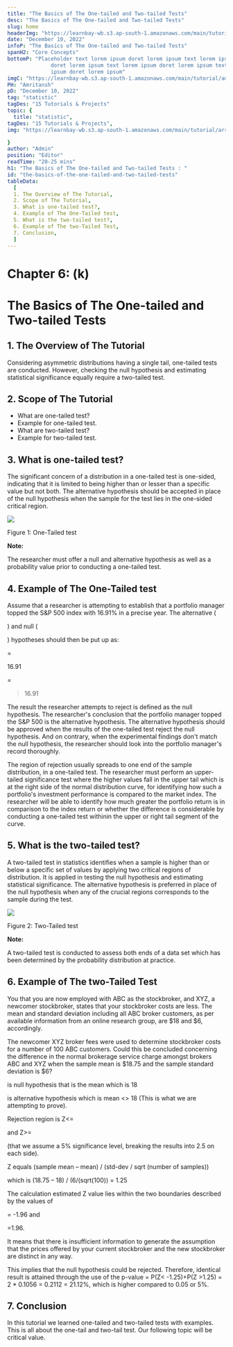 ```yaml
---
title: "The Basics of The One-tailed and Two-tailed Tests"
desc: "The Basics of The One-tailed and Two-tailed Tests"
slug: home
headerImg: "https://learnbay-wb.s3.ap-south-1.amazonaws.com/main/tutorial/python.png"
date: "December 10, 2022"
infoP: "The Basics of The One-tailed and Two-tailed Tests"
spanH2: "Core Concepts"
bottomP: "Placeholder text lorem ipsum doret lorem ipsum text lorem ipsum
              doret lorem ipsum text lorem ipsum doret lorem ipsum text lorem
              ipsum doret lorem ipsum"
imgC: "https://learnbay-wb.s3.ap-south-1.amazonaws.com/main/tutorial/amritansh.png"
PH: "Amritansh"
pD: "December 10, 2022"
tag: "statistic"
tagDes: "15 Tutorials & Projects"
topic: {
  title: "statistic",
tagDes: "15 Tutorials & Projects",
img: "https://learnbay-wb.s3.ap-south-1.amazonaws.com/main/tutorial/arrow.png"

}
author: "Admin"
position: "Editor"
readTime: "20-25 mins"
h1: "The Basics of The One-tailed and Two-tailed Tests : "
id: "the-basics-of-the-one-tailed-and-two-tailed-tests"
tableData:
  [
  1. The Overview of The Tutorial, 
  2. Scope of The Tutorial,  
  3. What is one-tailed test?,  
  4. Example of The One-Tailed test, 
  5. What is the two-tailed test?, 
  6. Example of The two-Tailed Test,
  7. Conclusion,
  ]
---
```


# **Chapter 6: (k)**


# **The Basics of The One-tailed and Two-tailed Tests**


## 1. The Overview of The Tutorial

Considering asymmetric distributions having a single tail, one-tailed tests are conducted. However, checking the null hypothesis and estimating statistical significance equally require a two-tailed test.


## 2. Scope of The Tutorial



* What are one-tailed test?
* Example for one-tailed test.
* What are two-tailed test?
* Example for two-tailed test.


## 3. What is one-tailed test?

The significant concern of a distribution in a one-tailed test is one-sided, indicating that it is limited to being higher than or lesser than a specific value but not both. The alternative hypothesis should be accepted in place of the null hypothesis when the sample for the test lies in the one-sided critical region.


<img src="https://learnbay-wb.s3.ap-south-1.amazonaws.com/main/tutorial/statistics/Two+tailed+image.jpg"></img>



Figure 1: One-Tailed test


**Note:**

The researcher must offer a null and alternative hypothesis as well as a probability value prior to conducting a one-tailed test.


## 4. Example of The One-Tailed test

Assume that a researcher is attempting to establish that a portfolio manager topped the S&P 500 index with 16.91% in a precise year. The alternative (

) and null (

) hypotheses should then be put up as:

=

16.91

=

>16.91

The result the researcher attempts to reject is defined as the null hypothesis. The researcher's conclusion that the portfolio manager topped the S&P 500 is the alternative hypothesis. The alternative hypothesis should be approved when the results of the one-tailed test reject the null hypothesis. And on contrary, when the experimental findings don't match the null hypothesis, the researcher should look into the portfolio manager's record thoroughly.

The region of rejection usually spreads to one end of the sample distribution, in a one-tailed test. The researcher must perform an upper-tailed significance test where the higher values fall in the upper tail which is at the right side of the normal distribution curve, for identifying how such a portfolio's investment performance is compared to the market index. The researcher will be able to identify how much greater the portfolio return is in comparison to the index return or whether the difference is considerable by conducting a one-tailed test withinin the upper or right tail segment of the curve.


## 5. What is the two-tailed test?

A two-tailed test in statistics identifies when a sample is higher than or below a specific set of values by applying two critical regions of distribution. It is applied in testing the null hypothesis and estimating statistical significance. The alternative hypothesis is preferred in place of the null hypothesis when any of the crucial regions corresponds to the sample during the test.


<img src="https://learnbay-wb.s3.ap-south-1.amazonaws.com/main/tutorial/statistics/One+tailed+test.jpg"></img>



Figure 2: Two-Tailed test


**Note:**

A two-tailed test is conducted to assess both ends of a data set which has been determined by the probability distribution at practice.


## 6. Example of The two-Tailed Test

You that you are now employed with ABC as the stockbroker, and XYZ, a newcomer stockbroker, states that your stockbroker costs are less. The mean and standard deviation including all ABC broker customers, as per available information from an online research group, are $18 and $6, accordingly.

The newcomer XYZ broker fees were used to determine stockbroker costs for a number of 100 ABC customers. Could this be concluded concerning the difference in the normal brokerage service charge amongst brokers ABC and XYZ when the sample mean is $18.75 and the sample standard deviation is $6?


 is null hypothesis that is the mean which is 18

 is alternative hypothesis which is mean &lt;> 18 (This is what we are attempting to prove).

Rejection region is Z&lt;= 

 and Z>= 

 (that we assume a 5% significance level, breaking the results into 2.5 on each side).

Z equals (sample mean – mean) / (std-dev / sqrt (number of samples)) 

which is (18.75 – 18) / (6/(sqrt(100)) = 1.25

The calculation estimated Z value lies within the two boundaries described by the values of  

= -1.96 and 

=1.96.

It means that there is insufficient information to generate the assumption that the prices offered by your current stockbroker and the new stockbroker are distinct in any way. 

This implies that the null hypothesis could be rejected. Therefore, identical result is attained through the use of the p-value = P(Z&lt; -1.25)+P(Z >1.25) = 2 * 0.1056 = 0.2112 = 21.12%, which is higher compared to 0.05 or 5%.


## 7. Conclusion

In this tutorial we learned one-tailed and two-tailed tests with examples. This is all about the one-tail and two-tail test. Our following topic will be critical value.
